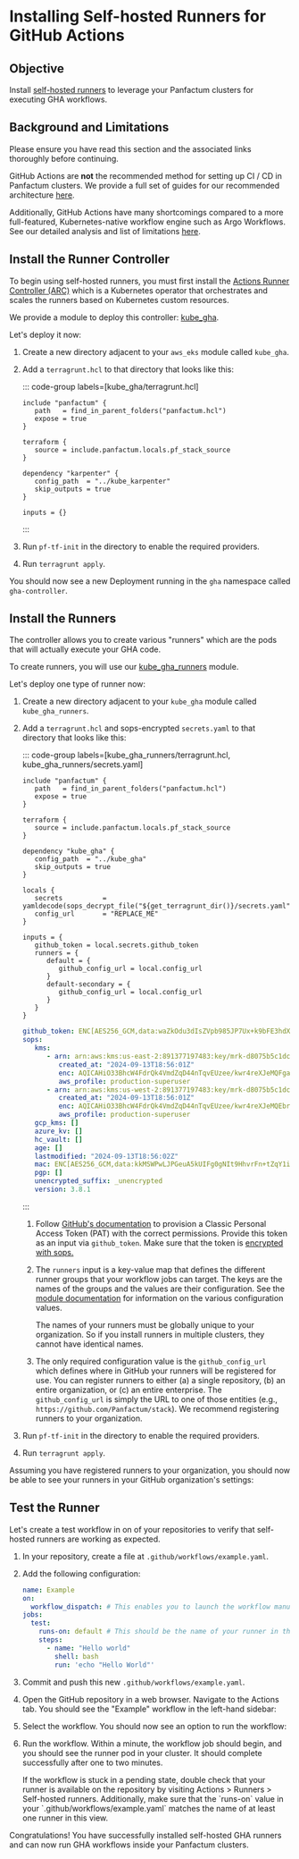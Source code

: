 

# Installing Self-hosted Runners for GitHub Actions

## Objective

Install [self-hosted runners](https://docs.github.com/en/actions/hosting-your-own-runners/managing-self-hosted-runners/about-self-hosted-runners)
to leverage your Panfactum clusters for executing GHA workflows.

## Background and Limitations

<MarkdownAlert severity="warning">
  Please ensure you have read this section and the associated links thoroughly before continuing.
</MarkdownAlert>

GitHub Actions are **not** the recommended method for setting up CI / CD in Panfactum clusters. We
provide a full set of guides for our recommended architecture [here](/main/guides/cicd/getting-started).

Additionally, GitHub Actions have many shortcomings compared to a more full-featured, Kubernetes-native workflow
engine such as Argo Workflows. See our detailed analysis and list of limitations [here](/main/concepts/cicd/gha).

## Install the Runner Controller

To begin using self-hosted runners, you must first install the [Actions Runner Controller (ARC)](https://github.com/actions/actions-runner-controller)
which is a Kubernetes operator that orchestrates and scales the runners based on Kubernetes custom resources.

We provide a module to deploy this controller: [kube\_gha](/main/reference/infrastructure-modules/direct/kubernetes/kube_gha).

Let's deploy it now:

1. Create a new directory adjacent to your `aws_eks` module called `kube_gha`.

2. Add a `terragrunt.hcl` to that directory that looks like this:

   ::: code-group labels=\[kube\_gha/terragrunt.hcl]

   ```hcl collapse={1-14} "REPLACE_ME"
   include "panfactum" {
      path   = find_in_parent_folders("panfactum.hcl")
      expose = true
   }

   terraform {
      source = include.panfactum.locals.pf_stack_source
   }

   dependency "karpenter" {
      config_path  = "../kube_karpenter"
      skip_outputs = true
   }

   inputs = {}
   ```

   :::

3. Run `pf-tf-init` in the directory to enable the required providers.

4. Run `terragrunt apply`.

You should now see a new Deployment running in the `gha` namespace called `gha-controller`.

## Install the Runners

The controller allows you to create various "runners" which are the pods that will actually execute your GHA code.

To create runners, you will use our [kube\_gha\_runners](/main/reference/infrastructure-modules/direct/kubernetes/kube_gha_runners) module.

Let's deploy one type of runner now:

1. Create a new directory adjacent to your `kube_gha` module called `kube_gha_runners`.

2. Add a `terragrunt.hcl` and sops-encrypted `secrets.yaml` to that directory that looks like this:

   ::: code-group labels=\[kube\_gha\_runners/terragrunt.hcl, kube\_gha\_runners/secrets.yaml]

   ```hcl collapse={1-14} "REPLACE_ME"
   include "panfactum" {
      path   = find_in_parent_folders("panfactum.hcl")
      expose = true
   }

   terraform {
      source = include.panfactum.locals.pf_stack_source
   }

   dependency "kube_gha" {
      config_path  = "../kube_gha"
      skip_outputs = true
   }

   locals {
      secrets          = yamldecode(sops_decrypt_file("${get_terragrunt_dir()}/secrets.yaml"))
      config_url       = "REPLACE_ME"
   }

   inputs = {
      github_token = local.secrets.github_token
      runners = {
         default = {
            github_config_url = local.config_url
         }
         default-secondary = {
            github_config_url = local.config_url
         }
      }
   }
   ```

   ```yaml
   github_token: ENC[AES256_GCM,data:waZkOdu3dIsZVpb985JP7Ux+k9bFE3hdXaoK+sXG3bL5KlCIP/5UMw==,iv:pI5TPQhm6YFmEewgpzrmYJ3xpZaWClf5FlLhPikh3zE=,tag:mrk+oX43G4n7kLLcQ0EsPw==,type:str]
   sops:
      kms:
         - arn: arn:aws:kms:us-east-2:891377197483:key/mrk-d8075b5c1dc8468db33448f40ae92b5c
            created_at: "2024-09-13T18:56:01Z"
            enc: AQICAHiO33BhcW4FdrQk4VmdZqD44nTqvEUzee/kwr4reXJeMQFgamX9N5TtSAHw3xniTH1lAAAAfjB8BgkqhkiG9w0BBwagbzBtAgEAMGgGCSqGSIb3DQEHATAeBglghkgBZQMEAS4wEQQMahqMHDqgDm0fRVLCAgEQgDtcLmiUDK833ACrmXm8MBYZ49f+TzCZQYQYGEr2TT+7a7MBgpCFNirTzDvOA7g9hZxIXODMPt2KYy/05g==
            aws_profile: production-superuser
         - arn: arn:aws:kms:us-west-2:891377197483:key/mrk-d8075b5c1dc8468db33448f40ae92b5c
            created_at: "2024-09-13T18:56:01Z"
            enc: AQICAHiO33BhcW4FdrQk4VmdZqD44nTqvEUzee/kwr4reXJeMQEbrrmqDp6wWoikLY+HEBvXAAAAfjB8BgkqhkiG9w0BBwagbzBtAgEAMGgGCSqGSIb3DQEHATAeBglghkgBZQMEAS4wEQQM3LAVpXuQ1swJLWGfAgEQgDu7bMlhf98r8MXgcSbfmANfqZmWhCNPFca3IlLHifNyWliaKZpGErZhe72Oi+JSBn1G2AwTxqefhGnk6A==
            aws_profile: production-superuser
      gcp_kms: []
      azure_kv: []
      hc_vault: []
      age: []
      lastmodified: "2024-09-13T18:56:02Z"
      mac: ENC[AES256_GCM,data:kkMSWPwLJPGeuA5kUIFg0gNIt9HhvrFn+tZqY1i24xh1P53wZOcNdvs/c78EsRygxWmxzjNiuWDiCbYdkBwW9aYMSZEgUnCw0WDtBoTU9AOk5Z7LxuLSIyfHTaORpnn5S2dfVVUIZkW+1bGSSsJgqzRaHdGfbciPN1j9rlS6CmY=,iv:+mv4Yy0xtz2boJpGhMp5HhWYzVjz4BGOa4FGyw7Z9Bk=,tag:LSFN99YD+qE2eYsutuPJsA==,type:str]
      pgp: []
      unencrypted_suffix: _unencrypted
      version: 3.8.1
   ```

   :::

   1. Follow [GitHub's documentation](https://docs.github.com/en/actions/hosting-your-own-runners/managing-self-hosted-runners-with-actions-runner-controller/authenticating-to-the-github-api#authenticating-arc-with-a-personal-access-token-classic) to provision a
      Classic Personal Access Token (PAT) with the correct permissions. Provide this token
      as an input via `github_token`. Make sure that the token is [encrypted with sops.](/main/guides/iac/deploying-modules#using-secrets)

   2. The `runners` input is a key-value map that defines the different runner groups that your workflow jobs can target. The keys
      are the names of the groups and the values are their configuration. See the [module documentation](/main/reference/infrastructure-modules/direct/kubernetes/kube_gha_runners)
      for information on the various configuration values.

      <MarkdownAlert severity="warning">
        The names of your runners must be globally unique to your organization. So if you install runners in multiple clusters,
        they cannot have identical names.
      </MarkdownAlert>

   3. The only required configuration value is the `github_config_url` which defines where in GitHub your runners will be registered
      for use. You can register runners to either (a) a single repository, (b) an entire organization, or (c) an entire enterprise. The `github_config_url`
      is simply the URL to one of those entities (e.g., `https://github.com/Panfactum/stack`). We recommend registering runners to your
      organization.

3. Run `pf-tf-init` in the directory to enable the required providers.

4. Run `terragrunt apply`.

Assuming you have registered runners to your organization, you should now be able to see your runners in your GitHub organization's
settings:

<MarkdownImage src={RegisteredRunnersImg} alt="Runners successfully registered with GitHub" />

## Test the Runner

Let's create a test workflow in on of your repositories to verify that self-hosted runners are working as expected.

1. In your repository, create a file at `.github/workflows/example.yaml`.

2. Add the following configuration:

   ```yaml
   name: Example
   on:
     workflow_dispatch: # This enables you to launch the workflow manually in the GitHub UI
   jobs:
     test:
       runs-on: default # This should be the name of your runner in the `runners` input when you created it in the previous section
       steps:
         - name: "Hello world"
           shell: bash
           run: 'echo "Hello World"'
   ```

3. Commit and push this new `.github/workflows/example.yaml`.

4. Open the GitHub repository in a web browser. Navigate to the Actions tab. You should see the "Example" workflow in the
   left-hand sidebar:

   <MarkdownImage src={ExampleWorkflowImg} alt="Workflow is registered with the repository" />

5. Select the workflow. You should now see an option to run the workflow:

   <MarkdownImage src={RunWorkflowImg} alt="Workflow details with option to run the workflow manually" />

6. Run the workflow. Within a minute, the workflow job should begin, and you should see the runner pod in your cluster.
   It should complete successfully after one to two minutes.

   <MarkdownImage src={WorkflowCompleteImg} alt="Workflow completed successfully" />

   <MarkdownAlert severity="info">
     If the workflow is stuck in a pending state, double check that your runner is available on the repository
     by visiting Actions > Runners > Self-hosted runners. Additionally, make sure that the `runs-on` value in your
     `.github/workflows/example.yaml` matches the name of at least one runner in this view.
   </MarkdownAlert>

Congratulations! You have successfully installed self-hosted GHA runners and can now run GHA workflows inside your
Panfactum clusters.
